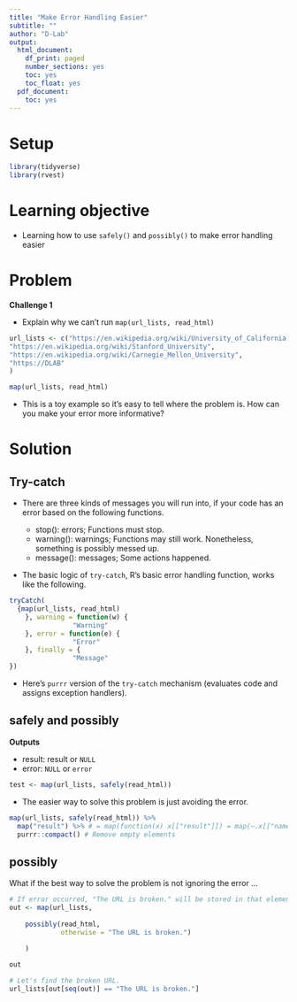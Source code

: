 ```yaml
---
title: "Make Error Handling Easier"
subtitle: ""
author: "D-Lab"
output:
  html_document:
    df_print: paged
    number_sections: yes
    toc: yes
    toc_float: yes
  pdf_document:
    toc: yes
---
```


# Setup 

```r
library(tidyverse)
library(rvest)
```

# Learning objective 

- Learning how to use `safely()` and `possibly()` to make error handling easier 

# Problem 

**Challenge 1**

- Explain why we can't run `map(url_lists, read_html)`



```r

url_lists <- c("https://en.wikipedia.org/wiki/University_of_California,_Berkeley",
"https://en.wikipedia.org/wiki/Stanford_University",
"https://en.wikipedia.org/wiki/Carnegie_Mellon_University",
"https://DLAB" 
)

```

```r

map(url_lists, read_html)

```

- This is a toy example so it's easy to tell where the problem is. How can you make your error more informative? 

# Solution 

## Try-catch 

- There are three kinds of messages you will run into, if your code has an error based on the following functions.  

    - stop(): errors; Functions must stop. 
    - warning(): warnings; Functions may still work. Nonetheless, something is possibly messed up. 
    - message(): messages; Some actions happened. 
    
- The basic logic of `try-catch`, R's basic error handling function, works like the following. 

```r

tryCatch(
  {map(url_lists, read_html) 
    }, warning = function(w) {
                "Warning"
    }, error = function(e) {
                "Error"
    }, finally = {
                "Message"
})

```

- Here's `purrr` version of the `try-catch` mechanism (evaluates code and assigns exception handlers). 

## safely and possibly 

**Outputs** 

- result: result or `NULL`
- error: `NULL` or `error` 

```r

test <- map(url_lists, safely(read_html)) 

```

- The easier way to solve this problem is just avoiding the error.

```r

map(url_lists, safely(read_html)) %>%
  map("result") %>% # = map(function(x) x[["result"]]) = map(~.x[["name"]])
  purrr::compact() # Remove empty elements 

```

## possibly 

What if the best way to solve the problem is not ignoring the error ... 

```r

# If error occurred, "The URL is broken." will be stored in that element(s).
out <- map(url_lists, 
    
    possibly(read_html,
             otherwise = "The URL is broken.")
    
    ) 

out

# Let's find the broken URL.
url_lists[out[seq(out)] == "The URL is broken."]

```


<div class="tocify-extend-page" data-unique="tocify-extend-page" style="height: 0;"></div>